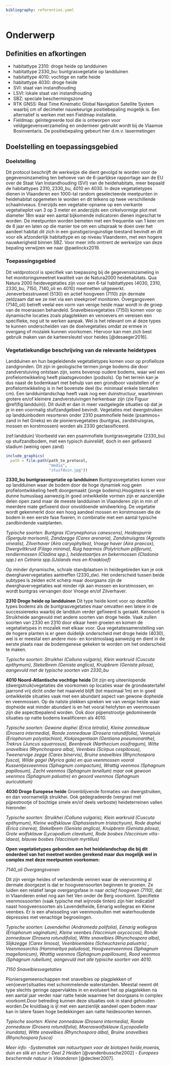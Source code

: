 ```yaml
---
bibliography: referenties.yaml
---
```


# Onderwerp

## Definities en afkortingen

```{=html}
<!--
Definities van begrippen en afkortingen die noodzakelijk zijn om dit document te begrijpen en het protocol op een gepaste manier te kunnen uitvoeren.
-->
```
-   habitattype 2310: droge heide op landduinen
-   habitattype 2330_bu: buntgrasvegetatie op landduinen
-   habitattype 4010: vochtige en natte heide
-   habitattype 4030: droge heide
-   SVI: staat van instandhouding
-   LSVI: lokale staat van instandhouding
-   SBZ: speciale beschermingszone
-   RTK GNSS: Real Time Kinematic Global Navigation Satellite System waarbij cm of decimeter nauwkeurige positiebepaling mogelijk is. Een alternatief is werken met een Fieldmap installatie.
-   Fieldmap: geïntegreerde tool die is ontworpen voor veldgegevensverzameling en ondermeer gebruikt wordt bij de Vlaamse Bosinventaris. De positiebepaling gebeurt hier d.m.v. lasermetingen

## Doelstelling en toepassingsgebied

```{=html}
<!--
Doelstelling: omschrijving in woorden waarvoor het protocol dient.
Voorbeelden wat er met de gegevens kan gedaan worden.
Probeer de doelstelling zo veel mogelijk generiek te beschrijven en vermijd projectspecifieke doelstellingen.
Toepassingsgebied: bespreek hier onder welke condities het protocol kan gebruikt worden.
-->
```
### Doelstelling

Dit protocol beschrijft de werkwijze die dient gevolgd te worden voor de gegevensinzameling ten behoeve van de 6-jaarlijkse rapportage aan de EU over de Staat Van Instandhouding (SVI) van de heidehabitats, meer bepaald de habitattypes 2310, 2330_bu, 4010 en 4030.
In deze vegetatietypes dienen in Vlaanderen een 1000-tal random geselecteerde meetpunten in heidehabitat opgemeten te worden en dit telkens op twee verschillende schaalniveaus.
Enerzijds een vegetatie-opname op een vierkante vegetatieplot van 3 op 3 meter en anderzijds een cirkelvormige plot met diameter 18m waar een aantal bijkomende indicatoren dienen ingeschat te worden.
De meetpunten worden bemeten met een frequentie van 1 keer om de 6 jaar en laten op die manier toe om een uitspraak te doen over het aandeel habitat dit zich in een gunstige/ongunstige toestand bevindt en dit voor elk afzonderlijk habitattype en op niveau Vlaanderen, met een hogere nauwkerigheid binnen SBZ.
Voor meer info omtrent de werkwijze van deze bepaling verwijzen we naar @paelinckx2019.

### Toepassingsgebied

Dit veldprotocol is specifiek van toepassing bij de gegevensinzameling in het monitoringsmeetnet kwaliteit van de Natura2000 heidehabitats.
Qua Natura 2000 heidevegetaties zijn voor een 6-tal habitattypes (4030, 2310, 2330_bu, 7150, 7140_oli en 4010) meetnetten uitgewerkt.
Jeneverbesstruweel (5130) en actief hoogveen (7110) zijn dermate zeldzaam dat we ze niet via een steekproef monitoren.
Overgangsveen (7140_oli) betreft veelal een vorm van venige heide maar wordt in de groep van de moerassen behandeld.
Snavelbiesvegetaties (7150) komen voor op dynamische locaties zoals plagplekken en venoevers en vereisen een specifieke, nog uit te werken aanpak.
Wel is het relevant om al deze types te kunnen onderscheiden van de doelvegetaties omdat ze ermee in overgang of mozaïek kunnen voorkomen.
Hiervoor kan men zich best gebruik maken van de karteersleutel voor heides [@desaeger2016].

### Vegetatiekundige beschrijving van de relevante heidetypes

Landduinen en hun begeleidende vegetatietypes komen voor op profielloze zandgronden.
Dit zijn in geologische termen jonge bodems die door zandverstuiving ontstaan zijn, soms bovenop oudere bodems, waar wel een profielontwikkeling heeft plaatsgevonden (podsols).
Op het terrein kan je dus naast de bodemkaart met behulp van een grondboor vaststellen of er profielontwikkeling is in het bovenste deel (bv. minimaal enkele tientallen cm).
Een landduinlandschap heeft vaak nog een duinstructuur, waarbinnen grotere en/of kleinere zandverstuivingen herkenbaar zijn (zie Figuur \@ref(fig:landduin)).
Dit duidt er dan in meer vastgelegde situaties op dat je je in een voormalig stuifzandgebied bevindt.
Vegetaties met dwergstruiken op landduinbodem resorteren onder 2310 psammofiele heide (psammos= zand in het Grieks) en de pioniersvegetaties (buntgras, zandstruisgras, mossen en korstmossen) worden als 2330 geclassificeerd.

(ref:landduin) Voorbeeld van een psammofiele buntgrasvegetatie (2330_bu) op stuifzandbodem, met een typisch duinreliëf, doch in een gefixeerd stadium (weinig open zand)

```r
include_graphics(
  path = file.path(path_to_protocol,
                   "media",
                   "stuifduin.jpg"))
```

**2330_bu buntgrasvegetatie op landduinen** Buntgrasvegetaties komen voor op landduinen waar de bodem door de hoge dynamiek nog geen profielontwikkeling heeft doorgemaakt (jonge bodems).Hoogstens is er een dunne humuslaag aanwezig.In goed ontwikkelde vormen zijn er aanzienlijke delen open zand maar de meeste landduinen in Vlaanderen zijn in min of meerdere mate gefixeerd door onvoldoende windwerking.
De vegetatie wordt gekenmerkt door een hoog aandeel mossen en korstmossen die de bodem in een eerste fase fixeren, in combinatie met een aantal typische zandbindende vaatplanten.

*Typische soorten: Buntgras (Corynephorus canescens), Heidespurrie (Spergula morisonii), Zandzegge (Carex arenaria), Zandstruisgras (Agrostis vinealis), Zilverhaver (Aira caryophyllea), Vroege haver (Aira praecox), Dwergviltkruid (Filago minima), Ruig haarmos (Polytrichum piliferum), rendiermossen (Cladina spp.), heidestaartjes en bekermossen (Cladonia spp.) en Cetraria spp.(IJslands mos en Kraakloof)*

Op minder dynamische, schrale standplaatsen in heidegebieden kan je ook dwerghavervegetaties aantreffen (2330_dw).
Het onderscheid tussen beide subtypes is zelden echt scherp maar doorgaans zijn de dwerghavervegetaties wat minder rijk aan mossen en korstmossen, en wordt buntgras vervangen door Vroege en/of Zilverhaver.

**2310 Droge heide op landduinen** Dit type heide komt voor op dezelfde types bodems als de buntgrasvegetaties maar omvatten een latere in de successiereeks waarbij de landduin verder gefixeerd is geraakt.
Kensoort is Struikheide aangevuld met andere soorten van droge heide.
Vaak zullen soorten van 2330 en 2310 door elkaar heen groeien en komen de vegetatietypes in mozaÏek met elkaar voor.
Qua vegetatiesamenstelling van de hogere planten is er geen duidelijk onderscheid met droge heide (4030), wel is er meestal een andere mos- en korstmoslaag aanwezig en dient in de eerste plaats naar de bodemgenese gekeken te worden om het onderscheid te maken.

*Typische soorten: Struikhei (Calluna vulgaris), Klein warkruid (Cuscuta epithymum), Stekelbrem (Genista anglica), Kruipbrem (Genista pilosa), aangevuld met de typische soorten van 2330_bu*

**4010 Noord-Atlantische vochtige heide** Dit zijn erg uiteenlopende (dwergstruik)vegetaties die voorkomen op locaties waar de grondwatertafel jaarrond vrij dicht onder het maaiveld blijft (tot maximaal 1m) en in goed ontwikkelde situaties vaak met een abundant aspect van gewone dopheide en veenmossen.
Op de natste plekken spreken we van venige heide waar dopheide wat minder abundant is en het vooral helofyten en veenmossen zijn die aspectbepalend worden.
Ook door pijpenstrootje gedomineerde situaties op natte bodems kwalificeren als 4010.

*Typische soorten: Gewone dophei (Erica tetralix), Kleine zonnedauw (Drosera intermedia), Ronde zonnedauw (Drosera rotundifolia), Veenpluis (Eriophorum polystachion), Klokjesgentiaan (Gentiana pneumonanthe), Trekrus (Juncus squarrosus), Beenbreek (Narthecium ossifragum), Witte snavelbies (Rhynchospora alba), Veenbies (Scirpus cespitosus), Tweenervige zegge (Carex binervis), Bruine snavelbies (Rhynchospora fusca), Wilde gagel (Myrica gale) en qua veenmossen vooral Kussentjesveenmos (Sphagnum compactum), Wrattig veenmos (Sphagnum papillosum), Zacht veenmos (Sphagnum tenellum) maar ook gewoon veenmos (Sphagnum palustre) en geoord veenmos (Sphagnum auriculatum)*

**4030 Droge Europese heide** Groenblijvende formaties van dwergstruiken, en dan voornamelijk struikhei.
Ook gedegradeerde (vergrast met pijpestrootje of bochtige smele en/of deels verboste) heideterreinen vallen hieronder.

*Typische soorten: Struikhei (Calluna vulgaris), Klein warkruid (Cuscuta epithymum), Kleine wolfsklauw (Diphasiastrum tristachyum), Rode dophei (Erica cinerea), Stekelbrem (Genista anglica), Kruipbrem (Genista pilosa), Grote wolfsklauw (Lycopodium clavatum), Rode bosbes (Vaccinium vitis-idaea), blauwe bosbes (Vaccinium myrtillus)*

**Open vegetatietypes gebonden aan het heidelandschap die bij dit onderdeel van het meetnet worden gerekend maar dus mogelijk wel in complex met deze meetpunten voorkomen:**

*7140_oli Overgangsvenen*

Dit zijn venige heides of verlandende vennen waar de veenvorming al dermate doorgezet is dat er hoogveensoorten beginnen te groeien.
Ze luiden een relatief lange overgangsfase in naar *actief hoogveen (7110)*, dat in Vlaanderen enkel nog aan het Ven onder de Berg voorkomt.
Specifieke veenmossoorten (vaak typische met wijnrode tinten) zijn hier indicatief naast hoogveensoorten als Lavendelheide, Eénarig wollegras en Kleine veenbes.
Er is een afwisseling van veenmosbulten met waterhoudende depressies met venachtige begroeiingen.

*Typische soorten: Lavendelhei (Andromeda polifolia), Eénarig wollegras (Eriophorum vaginatum), Kleine veenbes (Vaccinium oxycoccos), Ronde zonnedauw (Drosera rotundifolia), Witte snavelbies (Rhynchospora alba), Slijkzegge (Carex limosa), Veenbloembies (Scheuchzeria palustris) , Veenmosorchis (Hammarbya paludosa), Hoogveenveenmos (Sphagnum magellanicum), Wrattig veenmos (Sphagnum papillosum), Rood veenmos (Sphagnum rubellum), aangevuld met alle typische soorten van 4010.*

*7150 Snavelbiesvegetaties*

Pioniersgemeenschappen met snavelbies op plagplekken of ven(oever)situaties met schommelende waterstanden.
Meestal neemt dit type slechts geringe oppervlaktes in en evolueert het op plagplekken na een aantal jaar verder naar natte heide waarmee het doorgaans in complex voorkomt.Door betreding kunnen deze situaties ook in stand gehouden worden.De kruidlaag is ijl met een aanzienlijk aandeel open bodem maar kan in latere fasen hoge bedekkingen aan natte heidesoorten kennen.

*Typische soorten: Kleine zonnedauw (Drosera intermedia), Ronde zonnedauw (Drosera rotundifolia), Moeraswolfsklauw (Lycopodiella inundata), Witte snavelbies (Rhynchospora alba), Bruine snavelbies (Rhynchospora fusca)*

*Meer info:* *-Systematiek van natuurtypen voor de biotopen heide,moeras, duin en slik en schor: Deel 2 Heiden* [@vandenbussche2002] *- Europees beschermde natuur in Vlaanderen* [@decleer2007].
